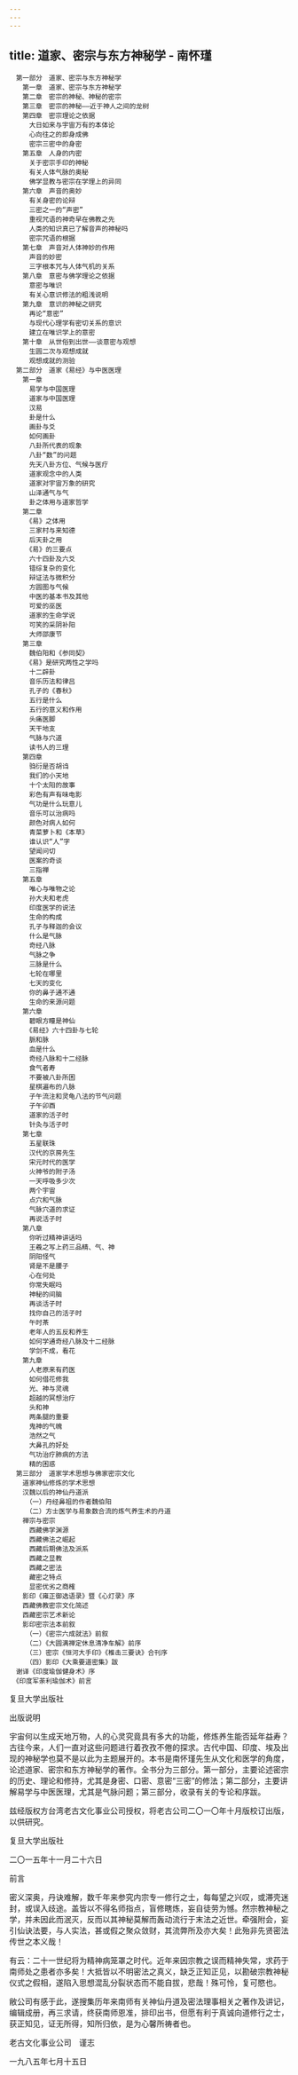```yaml
---
---
---
```

title: 道家、密宗与东方神秘学 - 南怀瑾
---


```
　第一部分　道家、密宗与东方神秘学
　　第一章　道家、密宗与东方神秘学
　　第二章　密宗的神秘、神秘的密宗
　　第三章　密宗的神秘——近于神人之间的龙树
　　第四章　密宗理论之依据
　　　大日如来与宇宙万有的本体论
　　　心向往之的即身成佛
　　　密宗三密中的身密
　　第五章　人身的内密
　　　关于密宗手印的神秘
　　　有关人体气脉的奥秘
　　　佛学显教与密宗在学理上的异同
　　第六章　声音的奥妙
　　　有关身密的论辩
　　　三密之一的“声密”
　　　重视咒语的神奇早在佛教之先
　　　人类的知识真已了解音声的神秘吗
　　　密宗咒语的根据
　　第七章　声音对人体神妙的作用
　　　声音的妙密
　　　三字根本咒与人体气机的关系
　　第八章　意密与佛学理论之依据
　　　意密与唯识
　　　有关心意识修法的粗浅说明
　　第九章　意识的神秘之研究
　　　再论“意密”
　　　与现代心理学有密切关系的意识
　　　建立在唯识学上的意密
　　第十章　从世俗到出世——谈意密与观想
　　　生圆二次与观想成就
　　　观想成就的测验
　第二部分　道家《易经》与中医医理
　　第一章
　　　易学与中国医理
　　　道家与中国医理
　　　汉易
　　　卦是什么
　　　画卦与爻
　　　如何画卦
　　　八卦所代表的现象
　　　八卦“数”的问题
　　　先天八卦方位、气候与医疗
　　　道家观念中的人类
　　　道家对宇宙万象的研究
　　　山泽通气与气
　　　卦之体用与道家哲学
　　第二章
　　　《易》之体用
　　　三家村与来知德
　　　后天卦之用
　　　《易》的三要点
　　　六十四卦及六爻
　　　错综复杂的变化
　　　辩证法与微积分
　　　方圆图与气候
　　　中医的基本书及其他
　　　可爱的巫医
　　　道家的生命学说
　　　可笑的采阴补阳
　　　大师邵康节
　　第三章
　　　魏伯阳和《参同契》
　　　《易》是研究两性之学吗
　　　十二辟卦
　　　音乐历法和律吕
　　　孔子的《春秋》
　　　五行是什么
　　　五行的意义和作用
　　　头痛医脚
　　　天干地支
　　　气脉与穴道
　　　读书人的三理
　　第四章
　　　驺衍是否胡诌
　　　我们的小天地
　　　十个太阳的故事
　　　彩色有声有味电影
　　　气功是什么玩意儿
　　　音乐可以治病吗
　　　颜色对病人如何
　　　青菜萝卜和《本草》
　　　谁认识“人”字
　　　望闻问切
　　　医案的奇谈
　　　三指禅
　　第五章
　　　唯心与唯物之论
　　　孙大夫和老虎
　　　印度医学的说法
　　　生命的构成
　　　孔子与释迦的会议
　　　什么是气脉
　　　奇经八脉
　　　气脉之争
　　　三脉是什么
　　　七轮在哪里
　　　七天的变化
　　　你的鼻子通不通
　　　生命的来源问题
　　第六章
　　　碧眼方瞳是神仙
　　　《易经》六十四卦与七轮
　　　脈和脉
　　　血是什么
　　　奇经八脉和十二经脉
　　　食气者寿
　　　不要被八卦所困
　　　星棋遍布的八脉
　　　子午流注和灵龟八法的节气问题
　　　子午卯酉
　　　道家的活子时
　　　针灸与活子时
　　第七章
　　　五星联珠
　　　汉代的京房先生
　　　宋元时代的医学
　　　火神爷的附子汤
　　　一天呼吸多少次
　　　两个宇宙
　　　点穴和气脉
　　　气脉穴道的求证
　　　再说活子时
　　第八章
　　　你听过精神讲话吗
　　　王羲之写上药三品精、气、神
　　　阴阳怪气
　　　肾是不是腰子
　　　心在何处
　　　你常失眠吗
　　　神秘的间脑
　　　再谈活子时
　　　找你自己的活子时
　　　午时茶
　　　老年人的五反和养生
　　　如何学通奇经八脉及十二经脉
　　　学剑不成，看花
　　第九章
　　　人老原来有药医
　　　如何借花修我
　　　光、神与灵魂
　　　超越的冥想治疗
　　　头和神
　　　两条腿的重要
　　　鬼神的气魄
　　　浩然之气
　　　大鼻孔的好处
　　　气功治疗肺病的方法
　　　精的困惑
　第三部分　道家学术思想与佛家密宗文化
　　道家神仙修炼的学术思想
　　汉魏以后的神仙丹道派
　　　（一）丹经鼻祖的作者魏伯阳
　　　（二）方士医学与易象数合流的炼气养生术的丹道
　　禅宗与密宗
　　　西藏佛学渊源
　　　西藏佛法之崛起
　　　西藏后期佛法及派系
　　　西藏之显教
　　　西藏之密法
　　　藏密之特点
　　　显密优劣之商榷
　　影印《雍正御选语录》暨《心灯录》序
　　西藏佛教密宗文化简述
　　西藏密宗艺术新论
　　影印密宗法本前叙
　　　（一）《密宗六成就法》前叙
　　　（二）《大圆满禅定休息清净车解》前序
　　　（三）密宗《恒河大手印》《椎击三要诀》合刊序
　　　（四）影印《大乘要道密集》跋
　谢译《印度瑜伽健身术》序
　《印度军荼利瑜伽术》前言
```




复旦大学出版社







出版说明


宇宙何以生成天地万物，人的心灵究竟具有多大的功能，修炼养生能否延年益寿？古往今来，人们一直对这些问题进行着孜孜不倦的探求。古代中国、印度、埃及出现的神秘学也莫不是以此为主题展开的。本书是南怀瑾先生从文化和医学的角度，论述道家、密宗和东方神秘学的著作。全书分为三部分。第一部分，主要论述密宗的历史、理论和修持，尤其是身密、口密、意密“三密”的修法；第二部分，主要讲解易学与中医医理，尤其是气脉问题；第三部分，收录有关的专论和序跋。

兹经版权方台湾老古文化事业公司授权，将老古公司二〇一〇年十月版校订出版，以供研究。

复旦大学出版社

二〇一五年十一月二十六日





前言


密义深奥，丹诀难解，数千年来参究内宗专一修行之士，每每望之兴叹，或滞壳迷封，或误入歧途。盖皆以不得名师指点，盲修瞎炼，妄自徒劳为憾。然宗教神秘之学，并未因此而泯灭，反而以其神秘莫解而轰动流行于末法之近世。牵强附会，妄引仙诀法要，与人实法，甚或假之聚众敛财，其流弊所及亦大矣！此殆非先贤密法传世之本义哉！

有云：二十一世纪将为精神病笼罩之时代。近年来因宗教之误而精神失常，求药于南师处之患者亦多矣！大抵皆以不明密法之真义，缺乏正知正见，以勘破宗教神秘仪式之假相，遂陷入思想混乱分裂状态而不能自拔，悲哉！殊可怜，复可愍也。

敝公司有感于此，遂搜集历年来南师有关神仙丹道及密法理事相关之著作及讲记，编辑成册，再三求请，终获南师恩准，排印出书，但愿有利于真诚向道修行之士，获正知见，证无所得，知所归依，是为心馨所祷者也。

老古文化事业公司　谨志

一九八五年七月十五日
